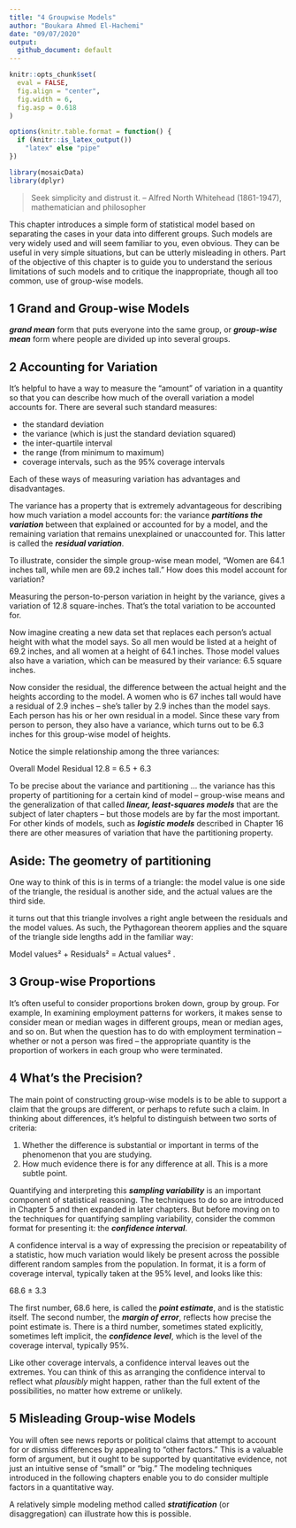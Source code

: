 ```yaml
---
title: "4 Groupwise Models"
author: "Boukara Ahmed El-Hachemi"
date: "09/07/2020"
output: 
  github_document: default
---
```


```r
knitr::opts_chunk$set(
  eval = FALSE,
  fig.align = "center",
  fig.width = 6,
  fig.asp = 0.618
)

options(knitr.table.format = function() {
  if (knitr::is_latex_output()) 
    "latex" else "pipe"
})

library(mosaicData)
library(dplyr)
```

> Seek simplicity and distrust it. – Alfred North Whitehead (1861-1947), mathematician and philosopher

This chapter introduces a simple form of statistical model based on separating the cases in your data into different groups. Such models are very widely used and will seem familiar to you, even obvious. They can be useful in very simple situations, but can be utterly misleading in others. Part of the objective of this chapter is to guide you to understand the serious limitations of such models and to critique the inappropriate, though all too common, use of group-wise models.  

## 1 Grand and Group-wise Models

**_grand mean_** form that puts everyone into the same group, or **_group-wise mean_** form where people are divided up into several groups.   

## 2 Accounting for Variation

It’s helpful to have a way to measure the “amount” of variation in a quantity so that you can describe how much of the overall variation a model accounts for. There are several such standard measures:  

* the standard deviation
* the variance (which is just the standard deviation squared)
* the inter-quartile interval
* the range (from minimum to maximum)
* coverage intervals, such as the 95% coverage intervals

Each of these ways of measuring variation has advantages and disadvantages.   

The variance has a property that is extremely advantageous for describing how much variation a model accounts for: the variance **_partitions the variation_** between that explained or accounted for by a model, and the remaining variation that remains unexplained or unaccounted for. This latter is called the **_residual variation_**.  

To illustrate, consider the simple group-wise mean model, “Women are 64.1 inches tall, while men are 69.2 inches tall.” How does this model account for variation?  

Measuring the person-to-person variation in height by the variance, gives a variation of 12.8 square-inches. That’s the total variation to be accounted for.  

Now imagine creating a new data set that replaces each person’s actual height with what the model says. So all men would be listed at a height of 69.2 inches, and all women at a height of 64.1 inches. Those model values also have a variation, which can be measured by their variance: 6.5 square inches.  

Now consider the residual, the difference between the actual height and the heights according to the model. A women who is 67 inches tall would have a residual of 2.9 inches – she’s taller by 2.9 inches than the model says. Each person has his or her own residual in a model. Since these vary from person to person, they also have a variance, which turns out to be 6.3 inches for this group-wise model of heights.   

Notice the simple relationship among the three variances:       

Overall	 	Model	 	Residual
  12.8	=	 6.5 	+	  6.3 
  
To be precise about the variance and partitioning … the variance has this property of partitioning for a certain kind of model – group-wise means and the generalization of that called **_linear, least-squares models_** that are the subject of later chapters – but those models are by far the most important. For other kinds of models, such as **_logistic models_** described in Chapter 16 there are other measures of variation that have the partitioning property.   

## Aside: The geometry of partitioning

One way to think of this is in terms of a triangle: the model value is one side of the triangle, the residual is another side, and the actual values are the third side.  

 it turns out that this triangle involves a right angle between the residuals and the model values. As such, the Pythagorean theorem applies and the square of the triangle side lengths add in the familiar way:  

Model values² + Residuals² = Actual values² .  

## 3 Group-wise Proportions

It’s often useful to consider proportions broken down, group by group. For example, In examining employment patterns for workers, it makes sense to consider mean or median wages in different groups, mean or median ages, and so on. But when the question has to do with employment termination – whether or not a person was fired – the appropriate quantity is the proportion of workers in each group who were terminated.  

## 4 What’s the Precision?

The main point of constructing group-wise models is to be able to support a claim that the groups are different, or perhaps to refute such a claim. In thinking about differences, it’s helpful to distinguish between two sorts of criteria:   

1. Whether the difference is substantial or important in terms of the phenomenon that you are studying.   
2. How much evidence there is for any difference at all. This is a more subtle point.  

Quantifying and interpreting this **_sampling variability_** is an important component of statistical reasoning. The techniques to do so are introduced in Chapter 5 and then expanded in later chapters. But before moving on to the techniques for quantifying sampling variability, consider the common format for presenting it: the **_confidence interval_**.   

A confidence interval is a way of expressing the precision or repeatability of a statistic, how much variation would likely be present across the possible different random samples from the population. In format, it is a form of coverage interval, typically taken at the 95% level, and looks like this:  

68.6 ± 3.3  

The first number, 68.6 here, is called the **_point estimate_**, and is the statistic itself. The second number, the **_margin of error_**, reflects how precise the point estimate is. There is a third number, sometimes stated explicitly, sometimes left implicit, the **_confidence level_**, which is the level of the coverage interval, typically 95%.   

Like other coverage intervals, a confidence interval leaves out the extremes. You can think of this as arranging the confidence interval to reflect what _plausibly_ might happen, rather than the full extent of the possibilities, no matter how extreme or unlikely.   

## 5 Misleading Group-wise Models

You will often see news reports or political claims that attempt to account for or dismiss differences by appealing to “other factors.” This is a valuable form of argument, but it ought to be supported by quantitative evidence, not just an intuitive sense of “small” or “big.” The modeling techniques introduced in the following chapters enable you to do consider multiple factors in a quantitative way.  

A relatively simple modeling method called **_stratification_** (or disaggregation) can illustrate how this is possible.  